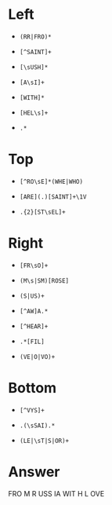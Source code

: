 # Left
  
  * `(RR|FRO)*`
  
  * `[^SAINT]+`
  
  * `[\sUSH]*` 
  
  * `[A\sI]+`
  
  * `[WITH]*`
  
  * `[HEL\s]+`
  
  * `.*`
  
# Top

  * `[^RO\sE]*(WHE|WHO)`
  
  * `[ARE](.)[SAINT]+\1V`
  
  * `.{2}[ST\sEL]+`

# Right

  * `[FR\sO]+`
  
  * `(M\s|SM)[ROSE]`  
  
  * `(S|US)+`
  
  * `[^AW]A.*`
  
  * `[^HEAR]+`
  
  * `.*[FIL]`
  
  * `(VE|O|VO)+`
  
# Bottom

  * `[^VYS]+`
  
  * `.(\sSAI).*`  
  
  * `(LE|\sT|S|OR)+`

# Answer

FRO
M R
USS
IA 
WIT
H L
OVE